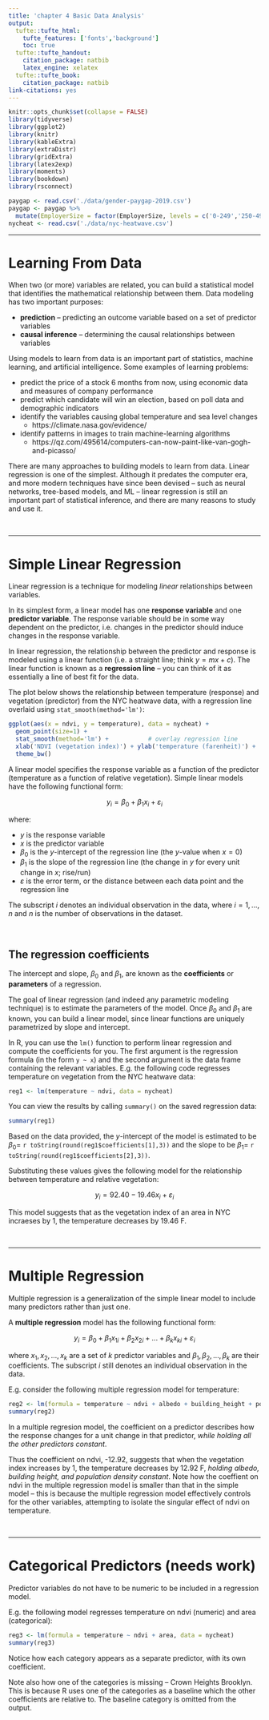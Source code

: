 ```yaml
---
title: 'chapter 4 Basic Data Analysis'
output:
  tufte::tufte_html:
    tufte_features: ['fonts','background']
    toc: true
  tufte::tufte_handout:
    citation_package: natbib
    latex_engine: xelatex
  tufte::tufte_book:
    citation_package: natbib
link-citations: yes
---
```


```r
knitr::opts_chunk$set(collapse = FALSE)
library(tidyverse)
library(ggplot2)
library(knitr)
library(kableExtra)
library(extraDistr)
library(gridExtra)
library(latex2exp)
library(moments)
library(bookdown)
library(rsconnect)
```

```r
paygap <- read.csv('./data/gender-paygap-2019.csv')
paygap <- paygap %>%
  mutate(EmployerSize = factor(EmployerSize, levels = c('0-249','250-499','500-999','1000-4999','5000-19999','20000+')))
nycheat <- read.csv('./data/nyc-heatwave.csv')
```

\newcommand{\E}{\text{E}}
\newcommand{\Var}{\text{Var}}
\newcommand{\SD}{\text{SD}}
\newcommand{\SE}{\text{SE}}
\newcommand{\Cov}{\text{Cov}}
\newcommand{\Cor}{\text{Cor}}
\renewcommand{\P}{\text{P}}
\newcommand{\pd}[2]{\frac{\partial #1}{\partial #2}}
\newcommand{\sumin}{\sum_i^n}
\newcommand{\Bias}{\text{Bias}}

---

# Learning From Data 

When two (or more) variables are related, you can build a statistical model that identifies the mathematical relationship between them. Data modeling has two important purposes:  

- **prediction** -- predicting an outcome variable based on a set of predictor variables
- **causal inference** -- determining the causal relationships between variables  

Using models to learn from data is an important part of statistics, machine learning, and artificial intelligence. Some examples of learning problems:

- predict the price of a stock 6 months from now, using economic data and measures of company performance
- predict which candidate will win an election, based on poll data and demographic indicators
- identify the variables causing global temperature and sea level changes
    + https://climate.nasa.gov/evidence/
- identify patterns in images to train machine-learning algorithms
    + https://qz.com/495614/computers-can-now-paint-like-van-gogh-and-picasso/

There are many approaches to building models to learn from data. Linear regression is one of the simplest. Although it predates the computer era, and more modern techniques have since been devised -- such as neural networks, tree-based models, and ML -- linear regression is still an important part of statistical inference, and there are many reasons to study and use it.  






\ 

---

# Simple Linear Regression 

Linear regression is a technique for modeling *linear* relationships between variables.  

In its simplest form, a linear model has one **response variable** and one **predictor variable**. The response variable should be in some way dependent on the predictor, i.e. changes in the predictor should induce changes in the response variable.  

In linear regression, the relationship between the predictor and response is modeled using a linear function (i.e. a straight line; think $y=mx+c$). The linear function is known as a **regression line** -- you can think of it as essentially a line of best fit for the data. 

The plot below shows the relationship between temperature (response) and vegetation (predictor) from the NYC heatwave data, with a regression line overlaid using `stat_smooth(method='lm')`:

```r
ggplot(aes(x = ndvi, y = temperature), data = nycheat) +
  geom_point(size=1) +
  stat_smooth(method='lm') +           # overlay regression line
  xlab('NDVI (vegetation index)') + ylab('temperature (farenheit)') +
  theme_bw()
```

A linear model specifies the response variable as a function of the predictor (temperature as a function of relative vegetation). Simple linear models have the following functional form: 

$$y_i = \beta_0 + \beta_1 x_i + \varepsilon_i$$

where:

- $y$ is the response variable 
- $x$ is the predictor variable
- $\beta_0$ is the $y$-intercept of the regression line (the $y$-value when $x=0$)
- $\beta_1$ is the slope of the regression line (the change in $y$ for every unit change in $x$; rise/run)
- $\varepsilon$ is the error term, or the distance between each data point and the regression line

The subscript $i$ denotes an individual observation in the data, where $i = 1,...,n$ and $n$ is the number of observations in the dataset. 


\ 

## The regression coefficients

The intercept and slope, $\beta_0$ and $\beta_1$, are known as the **coefficients** or **parameters** of a regression. 

The goal of linear regression (and indeed any parametric modeling technique) is to estimate the parameters of the model. Once $\beta_0$ and $\beta_1$ are known, you can build a linear model, since linear functions are uniquely parametrized by slope and intercept.  

In R, you can use the `lm()` function to perform linear regression and compute the coefficients for you. The first argument is the regression formula (in the form `y ~ x`) and the second argument is the data frame containing the relevant variables. E.g. the following code regresses temperature on vegetation from the NYC heatwave data: 

```r
reg1 <- lm(temperature ~ ndvi, data = nycheat)
```

You can view the results by calling `summary()` on the saved regression data:  

```r
summary(reg1)
```

Based on the data provided, the $y$-intercept of the model is estimated to be $\beta_0 =$ `r toString(round(reg1$coefficients[1],3))` and the slope to be $\beta_1 =$ `r toString(round(reg1$coefficients[2],3))`.   

Substituting these values gives the following model for the relationship between temperature and relative vegetation: 

$$y_i = 92.40 - 19.46x_i + \varepsilon_i$$

This model suggests that as the vegetation index of an area in NYC incraeses by 1, the temperature decreases by 19.46 F.  



\ 

---

# Multiple Regression 

Multiple regression is a generalization of the simple linear model to include many predictors rather than just one. 

A **multiple regression** model has the following functional form:

$$y_i = \beta_0 + \beta_1 x_{1i} + \beta_2 x_{2i} + ... + \beta_k x_{ki} + \varepsilon_i$$

where $x_1, x_2, ..., x_k$ are a set of $k$ predictor variables and $\beta_1, \beta_2, ..., \beta_k$ are their coefficients. The subscript $i$ still denotes an individual observation in the data.  

E.g. consider the following multiple regression model for temperature: 

```r
reg2 <- lm(formula = temperature ~ ndvi + albedo + building_height + pop_density, data = nycheat)
summary(reg2)
```

In a multiple regresion model, the coefficient on a predictor describes how the response changes for a unit change in that predictor, *while holding all the other predictors constant*. 

Thus the coefficient on ndvi, -12.92, suggests that when the vegetation index increases by 1, the temperature decreases by 12.92 F, *holding albedo, building height, and population density constant*. Note how the coeffient on ndvi in the multiple regression model is smaller than that in the simple model -- this is because the multiple regression model effectively controls for the other variables, attempting to isolate the singular effect of ndvi on temperature.   



\ 

---

# Categorical Predictors (needs work)

Predictor variables do not have to be numeric to be included in a regression model. 

E.g. the following model regresses temperature on ndvi (numeric) and area (categorical): 

```r
reg3 <- lm(formula = temperature ~ ndvi + area, data = nycheat)
summary(reg3)
```

Notice how each category appears as a separate predictor, with its own coefficient.  

Note also how one of the categories is missing -- Crown Heights Brooklyn. This is because R uses one of the categories as a baseline which the other coefficients are relative to. The baseline category is omitted from the output.  





